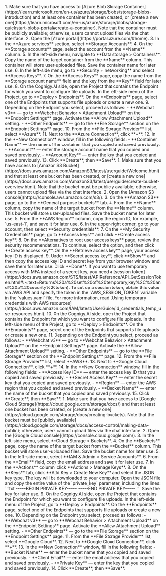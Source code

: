 

<Tabs>
  <TabItem value="tab1" label="Azure Blob Storage Container" default>
    1. Make sure that you have access to [Azure Blob Storage Container](https://learn.microsoft.com/en-us/azure/storage/blobs/storage-blobs-introduction) and at least one container has been created, or [create a new one](https://learn.microsoft.com/en-us/azure/storage/blobs/storage-quickstart-blobs-portal#create-a-container). Note that the container must be publicly available; otherwise, users cannot upload files via the chat interface.
    2. Open the [Azure portal](https://portal.azure.com/#home). 
    3. In the **Azure services** section, select **Storage Accounts**.
    4. On the **Storage accounts** page, select the account from the **Name** column.
    5. In the left-side menu, navigate to **Data storage > Containers**. Copy the name of the target container from the **Name** column. This container will store user-uploaded files. Save the container name for later use.
    6. In the left-side menu, go to **Security + networking** and select **Access Keys**. 
    7. On the **Access Keys** page, copy the name from the **Storage account name** field and the key from the **Key** field for later use. 
    8. On the Cognigy.AI side, open the Project that contains the Endpoint for which you want to configure file uploads. In the left-side menu of the Project, go to **Deploy > Endpoints**. On the **Endpoints** page, select one of the Endpoints that supports file uploads or create a new one.
    9. Depending on the Endpoint you select, proceed as follows:
        - **Webchat v3** — go to **Webchat Behavior > Attachment Upload** on the **Endpoint Settings** page. Activate the **Allow Attachment Upload** setting.
        - **Other Endpoints** — go to the **File Storage** section on the **Endpoint Settings** page.
    10. From the **File Storage Provider** list, select **Azure**. 
    11. Next to the **Azure Connection**, click **+**. 
    12. In the **New Connection** window, fill in the following fields:
        - **Container Name** — the name of the container that you copied and saved previously.
        - **Account** — enter the storage account name that you copied and saved previously.
        - **Account Key** — enter the key that you copied and saved previously.
    13. Click **Create**, then **Save**.

  </TabItem>
  <TabItem value="tab2" label="Amazon S3 Bucket">
    1. Make sure that you have access to [Amazon S3 Bucket](https://docs.aws.amazon.com/AmazonS3/latest/userguide/Welcome.html) and that at least one bucket has been created, or [create a new one](https://docs.aws.amazon.com/AmazonS3/latest/userguide/create-bucket-overview.html). Note that the bucket must be publicly available; otherwise, users cannot upload files via the chat interface.
    2. Open the [Amazon S3 console](https://console.aws.amazon.com/s3/).
    3. On the **Amazon S3** page, go to the **General purpose buckets** tab.
    4. From the **Name** column, copy the name of the target bucket from the **Name** column. This bucket will store user-uploaded files. Save the bucket name for later use.
    5. From the **AWS Region** column, copy the region ID, for example, `us-east-1`, and save it for later use.
    6. In the upper-right corner, go to your account, then select **Security credentials**.
    7. On the **My Security Credentials** page, go to **Access keys** and click **Create access key**.
    8. On the **Alternatives to root user access keys** page, review the security recommendations. To continue, select the option, and then click **Create access key**. On the **Retrieve access key** page, your access key ID is displayed.
    9. Under **Secret access key**, click **Show** and then copy the access key ID and secret key from your browser window and save them for later use. Click **Done**. If you want to use temporary access with MFA instead of a secret key, you need a [session token](https://docs.aws.amazon.com/STS/latest/APIReference/API_GetSessionToken.html#:~:text=Returns%20a%20set%20of%20temporary,key%2C%20and%20a%20security%20token). To set up a session token, obtain this value via AWS API and specify the token in the `AWS_SESSION_TOKEN` variable in the `values.yaml` file. For more information, read [Using temporary credentials with AWS resources](https://docs.aws.amazon.com/IAM/latest/UserGuide/id_credentials_temp_use-resources.html). 
    10. On the Cognigy.AI side, open the Project that contains the Endpoint for which you want to configure file uploads. In the left-side menu of the Project, go to **Deploy > Endpoints**. On the **Endpoints** page, select one of the Endpoints that supports file uploads or create a new one.
    11. Depending on the Endpoint you select, proceed as follows:
        - **Webchat v3** — go to **Webchat Behavior > Attachment Upload** on the **Endpoint Settings** page. Activate the **Allow Attachment Upload** setting.
        - **Other Endpoints** — go to the **File Storage** section on the **Endpoint Settings** page.
    12. From the **File Storage Provider** list, select **AWS**. 
    13. Next to **Google Cloud Connection**, click **+**.
    14. In the **New Connection** window, fill in the following fields:
        - **Access Key ID** — enter the access key ID that you copied and saved previously.
        - **Secret Access Key** — enter the secret key that you copied and saved previously.
        - **Region** — enter the AWS region that you copied and saved previously.
        - **Bucket Name** — enter the name of the bucket that you copied and saved previously.
    15. Click **Create**, then **Save**.

  </TabItem>
  <TabItem value="tab3" label="Google Cloud Storage Bucket">
    1. Make sure that you have access to [Google Cloud Storage](https://cloud.google.com/storage/docs/) and that at least one bucket has been created, or [create a new one](https://cloud.google.com/storage/docs/creating-buckets). Note that the bucket must be [publicly available](https://cloud.google.com/storage/docs/access-control/making-data-public); otherwise, users cannot upload files via the chat interface.
    2. Open the [Google Cloud console](https://console.cloud.google.com/).
    3. In the left-side menu, select **Cloud Storage > Buckets**.
    4. On the **Buckets** page, copy the name of the target bucket from the **Bucket** column. This bucket will store user-uploaded files. Save the bucket name for later use.
    5. In the left-side menu, select **IAM & Admin > Service Accounts**.
    6. From the **Email** field, copy the email address and save it for later use.
    7. In the **Actions** column, click **Actions > Manage Keys**.
    8. On the **Keys** tab, click **Add Key > Create New Key** and select the JSON key type. The key will be downloaded to your computer. Open the JSON file and copy the entire value of the `private_key` parameter, including the lines:
       ```txt
       -----BEGIN PRIVATE KEY-----
       -----END PRIVATE KEY-----
       ```
       Save the key for later use.
    9. On the Cognigy.AI side, open the Project that contains the Endpoint for which you want to configure file uploads. In the left-side menu of the Project, go to **Deploy > Endpoints**. On the **Endpoints** page, select one of the Endpoints that supports file uploads or create a new one.
    10. Depending on the Endpoint you select, proceed as follows:
        - **Webchat v3** — go to **Webchat Behavior > Attachment Upload** on the **Endpoint Settings** page. Activate the **Allow Attachment Upload** setting.
        - **Other Endpoints** — go to the **File Storage** section on the **Endpoint Settings** page.
    11. From the **File Storage Provider** list, select **Google Cloud**.
    12. Next to **Google Cloud Connection**, click **+**.
    13. In the **New Connection** window, fill in the following fields:
        - **Bucket Name** — enter the bucket name that you copied and saved previously.
        - **Client Email** — enter the email address that you copied and saved previously.
        - **Private Key** — enter the key that you copied and saved previously.
    14. Click **Create**, then **Save**.
  </TabItem>
</Tabs>

